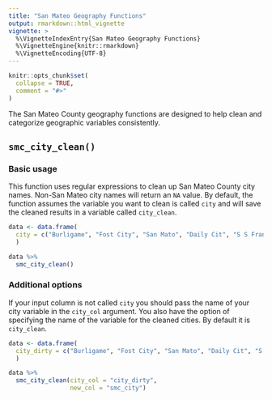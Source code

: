 ```yaml
---
title: "San Mateo Geography Functions"
output: rmarkdown::html_vignette
vignette: >
  %\VignetteIndexEntry{San Mateo Geography Functions}
  %\VignetteEngine{knitr::rmarkdown}
  %\VignetteEncoding{UTF-8}
---
```


```r
knitr::opts_chunk$set(
  collapse = TRUE,
  comment = "#>"
)
```

The San Mateo County geography functions are designed to help clean and categorize geographic variables consistently.  

## `smc_city_clean()`

### Basic usage

This function uses regular expressions to clean up San Mateo County city names. Non-San Mateo city names will return an `NA` value. By default, the function assumes the variable you want to clean is called `city` and will save the cleaned results in a variable called `city_clean`.

```r
data <- data.frame(
  city = c("Burligame", "Fost City", "San Mato", "Daily Cit", "S S Francisco", "South San Fransico", "SoSan Franc", "San Francisco")
  ) 

data %>%
  smc_city_clean()

```

### Additional options

If your input column is not called `city` you should pass the name of your city variable in the `city_col` argument. You also have the option of specifying the name of the variable for the cleaned cities. By default it is `city_clean`. 

```r
data <- data.frame(
  city_dirty = c("Burligame", "Fost City", "San Mato", "Daily Cit", "S S Francisco", "South San Fransico", "SoSan Franc", "San Francisco")
  ) 

data %>%
  smc_city_clean(city_col = "city_dirty",
                 new_col = "smc_city")

```

